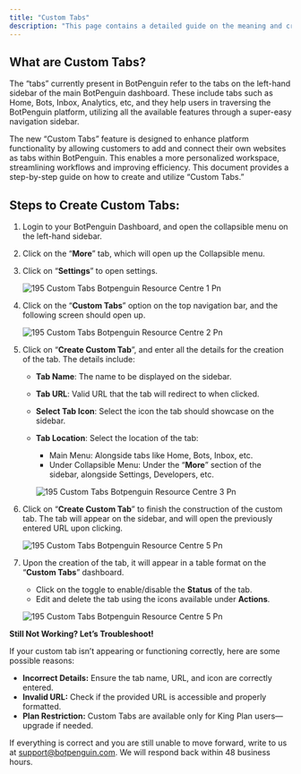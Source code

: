 ```yaml
---
title: "Custom Tabs"
description: "This page contains a detailed guide on the meaning and creation of custom tabs for all King plan users."
---
```


## **What are Custom Tabs?**

The “tabs” currently present in BotPenguin refer to the tabs on the left-hand sidebar of the main BotPenguin dashboard. These include tabs such as Home, Bots, Inbox, Analytics, etc, and they help users in traversing the BotPenguin platform, utilizing all the available features through a super-easy navigation sidebar.

The new “Custom Tabs” feature is designed to enhance platform functionality by allowing customers to add and connect their own websites as tabs within BotPenguin. This enables a more personalized workspace, streamlining workflows and improving efficiency. This document provides a step-by-step guide on how to create and utilize “Custom Tabs.”

## **Steps to Create Custom Tabs:**

1. Login to your BotPenguin Dashboard, and open the collapsible menu on the left-hand sidebar.
2. Click on the “**More**” tab, which will open up the Collapsible menu.
3. Click on “**Settings**” to open settings.

   ![195 Custom Tabs Botpenguin Resource Centre 1 Pn](/images/how-botpenguin-works/custom-tab/195.custom_tabs__botpenguin_resource_centre-1.png)
4. Click on the “**Custom Tabs**” option on the top navigation bar, and the following screen should open up.

   ![195 Custom Tabs Botpenguin Resource Centre 2 Pn](/images/how-botpenguin-works/custom-tab/195.custom_tabs__botpenguin_resource_centre-2.png)
5. Click on “**Create Custom Tab**”, and enter all the details for the creation of the tab. The details include:
   - **Tab Name**: The name to be displayed on the sidebar.
   - **Tab URL**: Valid URL that the tab will redirect to when clicked.
   - **Select Tab Icon**: Select the icon the tab should showcase on the sidebar.
   - **Tab Location**: Select the location of the tab:
     - Main Menu: Alongside tabs like Home, Bots, Inbox, etc.
     - Under Collapsible Menu: Under the “**More**” section of the sidebar, alongside Settings, Developers, etc.

     ![195 Custom Tabs Botpenguin Resource Centre 3 Pn](/images/how-botpenguin-works/custom-tab/195.custom_tabs__botpenguin_resource_centre-3.png)
6. Click on “**Create Custom Tab**” to finish the construction of the custom tab. The tab will appear on the sidebar, and will open the previously entered URL upon clicking.

   ![195 Custom Tabs Botpenguin Resource Centre 5 Pn](/images/how-botpenguin-works/custom-tab/195.custom_tabs__botpenguin_resource_centre-4.png)
7. Upon the creation of the tab, it will appear in a table format on the “**Custom Tabs**” dashboard.
   - Click on the toggle to enable/disable the **Status** of the tab.
   - Edit and delete the tab using the icons available under **Actions**.

   ![195 Custom Tabs Botpenguin Resource Centre 5 Pn](/images/how-botpenguin-works/custom-tab/195.custom_tabs__botpenguin_resource_centre-5.png)

**Still Not Working? Let’s Troubleshoot\!**

If your custom tab isn’t appearing or functioning correctly, here are some possible reasons:

- **Incorrect Details:** Ensure the tab name, URL, and icon are correctly entered.
- **Invalid URL:** Check if the provided URL is accessible and properly formatted.
- **Plan Restriction:** Custom Tabs are available only for King Plan users—upgrade if needed.

If everything is correct and you are still unable to move forward, write to us at [support@botpenguin.com](mailto:support@botpenguin.com). We will respond back within 48 business hours.